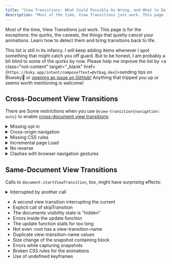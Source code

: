 ```yaml
---
title: "View Transitions: What Could Possibly Go Wrong, and What to Do About It"
description: "Most of the time, View Transitions just work. This page is for the exceptions: the quirks, the caveats, the things that quietly cancel your animations. Learn how to detect them and bring transitions back to life."
---
```



Most of the time, View Transitions just work. This page is for the exceptions: the quirks, the caveats, the things that quietly cancel your animations. Learn how to detect them and bring transitions back to life.

This list is still in its infancy. I will keep adding items whenever I spot something that might catch you off guard. But to be honest, I am probably a bit blind to some of the quirks by now. Please help me improve the list by <a class="not-content" target="\_blank" href={`https://bsky.app/intent/compose?text=@vtbag.dev`}><span>sending tips on Bluesky<b>🦋</b></span></a>
or [opening an issue on GitHub!](https://github.com/vtbag/website/issues/new?template=feature-request.yml) Anything that tripped you up or seems worth mentioning is welcome!


## Cross-Document View Transitions
There are Some restrictions when you use `@view-transition{navigation: auto}` to enable [cross-document view transitions](/tips/css/):
<details name="fail">
  <summary>Missing opt in</summary>
  Both sides of the navigation must opt in to view transitions. You need the `@view-transition` at-rule on page where you start the navigation  and on the page you navigate to.
</details>
<details name="fail">
  <summary>Cross-origin navigation</summary>
  The _origin_ of a URL is the part up to the first single slash. For cross-document view transitions, the protocol (`http:` vs `https:`), the hostname part, and the port must be identical. Also check for cross-origin redirects.
</details>
<details name="fail">
  <summary>Missing CSS rules</summary>
  Styles to animate view transitions must be available in the updated DOM. That is typically not a problem for same-document view transitions, but for cross-document view transitions, the updated DOM is loaded from the target page of the navigation.

  All styling for the pseudo-elements is taken from the page you navigate to. This is even true for the [styling of exit animations](/tips/css/#animations).
</details>
<details name="fail">
  <summary>Incremental page Load</summary>
This one can really throw you off: View transitions work sometimes, sometimes they don't. They might work when you open dev tools. And fail as soon as you close them.

The reason could be that the [browser starts view transitions too early](/basics/pseudos/#delaying-cross-document-transitions) during page load.
</details>
<details name="fail">
  <summary>No reverse</summary>
When you replace the default cross-fade animation with a slide from the right or something similar, you might have the expectation that on back navigation, the animation should play the animation in reverse.

The View Transition API can give you a bit of navigation context in its `pagereveal` event. A concept of avigation direction is not part of it. If your browser supports the navigation API, you can get the information from there.  Otherwise, you need to fiddle with the History API or use third-party scripts like the [Turn Signal](/tools/turn-signal/) to detect whether the user initiated a browser back action.
</details>

<details name="fail">
  <summary>Clashes with browser navigation gestures</summary>
  Especially on mobile, browsers might support their own gestures and animations for traversing the browser history, like swiping the current page to the right. In combination with view transitions this can look awkward.

  Some browsers suppress view transitions on navigation where the browser has its own animation. Others provide mechanisms to detect such animations
</details>

## Same-Document View Transitions

Calls to `document.startViewTransition`, too, might have surprising effects:

<details name="fail">
  <summary>Interrupted by another call</summary>
  Calling `document.startViewTransition()` starts an asynchronous action. It takes some time to update the DOM, capture the before and after images and to wait for the end of the animation. The call to startViewTransition does not wait for all this to happen. It returns immediately even before the capturing phase. This allows you to directly interact with the view transition object returned by the call. Your code continues and runs in parallel to the view transition.

  If you now call `document.startViewTransition()` before the [ready promise](/basics/javascript/#promises) fulfills, the view transition API will not insert the `::view-transition` pseudo-element tree and the animations won't start at all.

  If you call `document.startViewTransition()` after the animations started but before they end, the view transition API will remove the  `::view-transition` pseudo-element tree. This interrupts all animations and reveals the target DOM. It looks like all animations suddenly jumped to their end position.

  The View Transition API has no function to check for a currently active view transition. For your own calls, you can take care that you do not interrupt yourself by keeping track of the last result of calling `startViewTransition`.

  You can also use [`mayStartViewTransition()`](/tools/utensil-drawer/#maystartviewtransition) from the Bag's `Utensil Drawer` to keep track for you.

</details>

- A second view transition interrupting the current
- Explicit call of skipTransition
- The documents visibility state is "hidden"
- Errors inside the update function
- The update function stalls for too long
- Not even :root has a view-transition-name
- Duplicate view-transition-name values
- Size change of the snapshot containing block
- Errors while capturing snapshots
- Broken CSS rules for the animations
- Use of undefined keyframes



<style>{`

main details {
  border-left: 0pt !important;
}
main details::details-content {
  transform: translateX(30px)
}
main summary {
  margin-bottom: 0!important;
}
`}</style>
